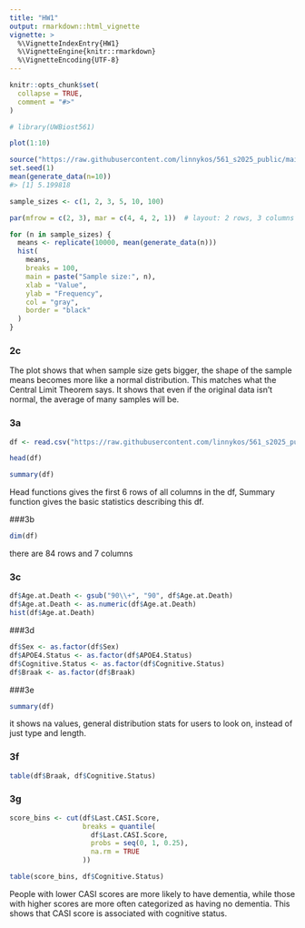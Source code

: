 ```yaml
---
title: "HW1"
output: rmarkdown::html_vignette
vignette: >
  %\VignetteIndexEntry{HW1}
  %\VignetteEngine{knitr::rmarkdown}
  %\VignetteEncoding{UTF-8}
---
```


```r
knitr::opts_chunk$set(
  collapse = TRUE,
  comment = "#>"
)
```

```r
# library(UWBiost561)

plot(1:10)

```

```r
source("https://raw.githubusercontent.com/linnykos/561_s2025_public/main/HW1_files/generate_data.R")
set.seed(1)
mean(generate_data(n=10))
#> [1] 5.199818

sample_sizes <- c(1, 2, 3, 5, 10, 100)

par(mfrow = c(2, 3), mar = c(4, 4, 2, 1))  # layout: 2 rows, 3 columns

for (n in sample_sizes) {
  means <- replicate(10000, mean(generate_data(n)))
  hist(
    means,
    breaks = 100,
    main = paste("Sample size:", n),
    xlab = "Value",
    ylab = "Frequency",
    col = "gray",
    border = "black"
  )
}

```
### 2c
The plot shows that when sample size gets bigger, the shape of the sample means becomes more like a normal distribution. This matches what the Central Limit Theorem says. It shows that even if the original data isn’t normal, the average of many samples will be.


### 3a
```r
df <- read.csv("https://raw.githubusercontent.com/linnykos/561_s2025_public/main/HW1_files/sea-ad.csv")

head(df)

summary(df)

```

Head functions gives the first 6 rows of all columns in the df, Summary function gives the basic statistics describing this df. 


###3b
```r
dim(df)
```

there are 84 rows and 7 columns

### 3c
```r
df$Age.at.Death <- gsub("90\\+", "90", df$Age.at.Death)
df$Age.at.Death <- as.numeric(df$Age.at.Death)
hist(df$Age.at.Death)
```
###3d
```r
df$Sex <- as.factor(df$Sex)
df$APOE4.Status <- as.factor(df$APOE4.Status)
df$Cognitive.Status <- as.factor(df$Cognitive.Status)
df$Braak <- as.factor(df$Braak)

```

###3e
```r
summary(df)
```
it shows na values, general distribution stats for users to look on, instead of just type and length. 

### 3f
```r
table(df$Braak, df$Cognitive.Status)
```

### 3g
```r
score_bins <- cut(df$Last.CASI.Score,
                  breaks = quantile(
                    df$Last.CASI.Score,
                    probs = seq(0, 1, 0.25),
                    na.rm = TRUE
                  ))

table(score_bins, df$Cognitive.Status)

```
People with lower CASI scores are more likely to have dementia, while those with higher scores are more often categorized as having no dementia. This shows that CASI score is associated with cognitive status.
